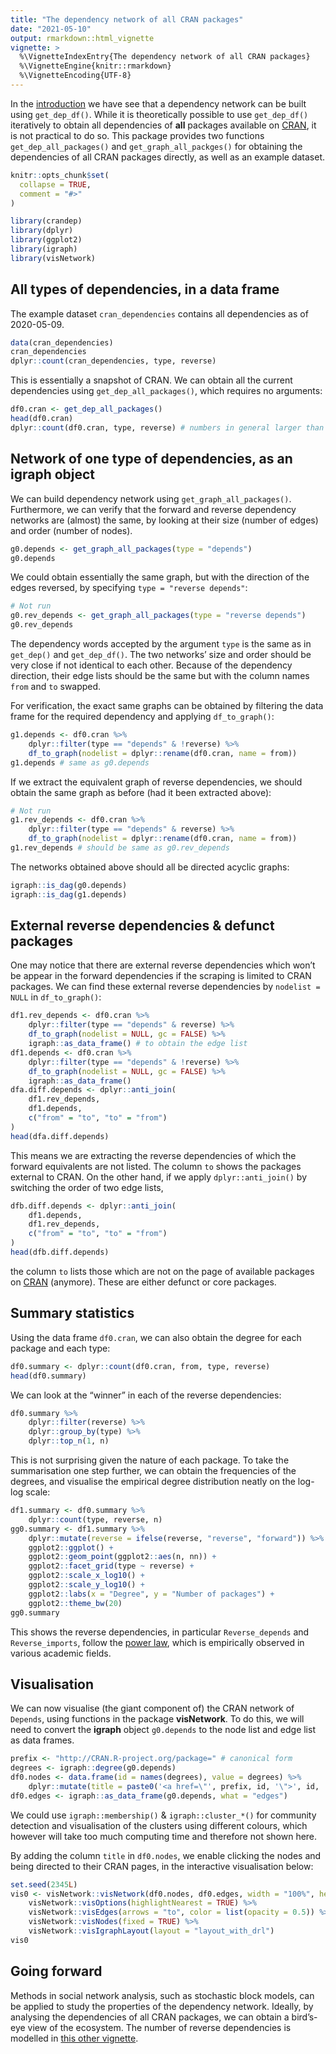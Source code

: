 ```yaml
---
title: "The dependency network of all CRAN packages"
date: "2021-05-10"
output: rmarkdown::html_vignette
vignette: >
  %\VignetteIndexEntry{The dependency network of all CRAN packages}
  %\VignetteEngine{knitr::rmarkdown}
  %\VignetteEncoding{UTF-8}
---
```


In the [introduction](introduction.html) we have see that a dependency network can be built using `get_dep_df()`. While it is theoretically possible to use `get_dep_df()` iteratively to obtain all dependencies of **all** packages available on [CRAN](https://cran.r-project.org), it is not practical to do so. This package provides two functions `get_dep_all_packages()` and `get_graph_all_packges()` for obtaining the dependencies of all CRAN packages directly, as well as an example dataset.

```r
knitr::opts_chunk$set(
  collapse = TRUE,
  comment = "#>"
)
```

```r
library(crandep)
library(dplyr)
library(ggplot2)
library(igraph)
library(visNetwork)
```





## All types of dependencies, in a data frame
The example dataset `cran_dependencies` contains all dependencies as of 2020-05-09.
```r
data(cran_dependencies)
cran_dependencies
dplyr::count(cran_dependencies, type, reverse)
```

This is essentially a snapshot of CRAN. We can obtain all the current dependencies using `get_dep_all_packages()`, which requires no arguments:
```r
df0.cran <- get_dep_all_packages()
head(df0.cran)
dplyr::count(df0.cran, type, reverse) # numbers in general larger than above
```





## Network of one type of dependencies, as an igraph object
We can build dependency network using `get_graph_all_packages()`. Furthermore, we can verify that the forward and reverse dependency networks are (almost) the same, by looking at their size (number of edges) and order (number of nodes).
```r
g0.depends <- get_graph_all_packages(type = "depends")
g0.depends
```

We could obtain essentially the same graph, but with the direction of the edges reversed, by specifying `type = "reverse depends"`:
```r
# Not run
g0.rev_depends <- get_graph_all_packages(type = "reverse depends")
g0.rev_depends
```
The dependency words accepted by the argument `type` is the same as in `get_dep()` and `get_dep_df()`. The two networks' size and order should be very close if not identical to each other. Because of the dependency direction, their edge lists should be the same but with the column names `from` and `to` swapped.

For verification, the exact same graphs can be obtained by filtering the data frame for the required dependency and applying `df_to_graph()`:
```r
g1.depends <- df0.cran %>%
    dplyr::filter(type == "depends" & !reverse) %>%
    df_to_graph(nodelist = dplyr::rename(df0.cran, name = from))
g1.depends # same as g0.depends
```

If we extract the equivalent graph of reverse dependencies, we should obtain the same graph as before (had it been extracted above):
```r
# Not run
g1.rev_depends <- df0.cran %>%
    dplyr::filter(type == "depends" & reverse) %>%
    df_to_graph(nodelist = dplyr::rename(df0.cran, name = from))
g1.rev_depends # should be same as g0.rev_depends
```

The networks obtained above should all be directed acyclic graphs:
```r
igraph::is_dag(g0.depends)
igraph::is_dag(g1.depends)
```





## External reverse dependencies & defunct packages
One may notice that there are external reverse dependencies which won't be appear in the forward dependencies if the scraping is limited to CRAN packages. We can find these external reverse dependencies by `nodelist = NULL` in `df_to_graph()`:
```r
df1.rev_depends <- df0.cran %>%
    dplyr::filter(type == "depends" & reverse) %>%
    df_to_graph(nodelist = NULL, gc = FALSE) %>%
    igraph::as_data_frame() # to obtain the edge list
df1.depends <- df0.cran %>%
    dplyr::filter(type == "depends" & !reverse) %>%
    df_to_graph(nodelist = NULL, gc = FALSE) %>%
    igraph::as_data_frame()
dfa.diff.depends <- dplyr::anti_join(
    df1.rev_depends,
    df1.depends,
    c("from" = "to", "to" = "from")
)
head(dfa.diff.depends)
```
This means we are extracting the reverse dependencies of which the forward equivalents are not listed. The column `to` shows the packages external to CRAN. On the other hand, if we apply `dplyr::anti_join()` by switching the order of two edge lists,
```r
dfb.diff.depends <- dplyr::anti_join(
    df1.depends,
    df1.rev_depends,
    c("from" = "to", "to" = "from")
)
head(dfb.diff.depends)
```
the column `to` lists those which are not on the page of available packages on [CRAN](https://cran.r-project.org) (anymore). These are either defunct or core packages.





## Summary statistics
Using the data frame `df0.cran`, we can also obtain the degree for each package and each type:
```r
df0.summary <- dplyr::count(df0.cran, from, type, reverse)
head(df0.summary)
```
We can look at the "winner" in each of the reverse dependencies:
```r
df0.summary %>%
    dplyr::filter(reverse) %>%
    dplyr::group_by(type) %>%
    dplyr::top_n(1, n)
```
This is not surprising given the nature of each package. To take the summarisation one step further, we can obtain the frequencies of the degrees, and visualise the empirical degree distribution neatly on the log-log scale:
```r
df1.summary <- df0.summary %>%
    dplyr::count(type, reverse, n)
gg0.summary <- df1.summary %>%
    dplyr::mutate(reverse = ifelse(reverse, "reverse", "forward")) %>%
    ggplot2::ggplot() +
    ggplot2::geom_point(ggplot2::aes(n, nn)) +
    ggplot2::facet_grid(type ~ reverse) +
    ggplot2::scale_x_log10() +
    ggplot2::scale_y_log10() +
    ggplot2::labs(x = "Degree", y = "Number of packages") +
    ggplot2::theme_bw(20)
gg0.summary
```
This shows the reverse dependencies, in particular `Reverse_depends` and `Reverse_imports`, follow the [power law](https://en.wikipedia.org/wiki/Power-law), which is empirically observed in various academic fields.





## Visualisation
We can now visualise (the giant component of) the CRAN network of `Depends`, using functions in the package **visNetwork**. To do this, we will need to convert the **igraph** object `g0.depends` to the node list and edge list as data frames.

```r
prefix <- "http://CRAN.R-project.org/package=" # canonical form
degrees <- igraph::degree(g0.depends)
df0.nodes <- data.frame(id = names(degrees), value = degrees) %>%
    dplyr::mutate(title = paste0('<a href=\"', prefix, id, '\">', id, '</a>'))
df0.edges <- igraph::as_data_frame(g0.depends, what = "edges")
```

We could use `igraph::membership()` & `igraph::cluster_*()` for community detection and visualisation of the clusters using different colours, which however will take too much computing time and therefore not shown here.

By adding the column `title` in `df0.nodes`, we enable clicking the nodes and being directed to their CRAN pages, in the interactive visualisation below:

```r
set.seed(2345L)
vis0 <- visNetwork::visNetwork(df0.nodes, df0.edges, width = "100%", height = "720px") %>%
    visNetwork::visOptions(highlightNearest = TRUE) %>%
	visNetwork::visEdges(arrows = "to", color = list(opacity = 0.5)) %>%
	visNetwork::visNodes(fixed = TRUE) %>%
	visNetwork::visIgraphLayout(layout = "layout_with_drl")
vis0
```





## Going forward
Methods in social network analysis, such as stochastic block models, can be applied to study the properties of the dependency network. Ideally, by analysing the dependencies of all CRAN packages, we can obtain a bird's-eye view of the ecosystem. The number of reverse dependencies is modelled in [this other vignette](degree.html).